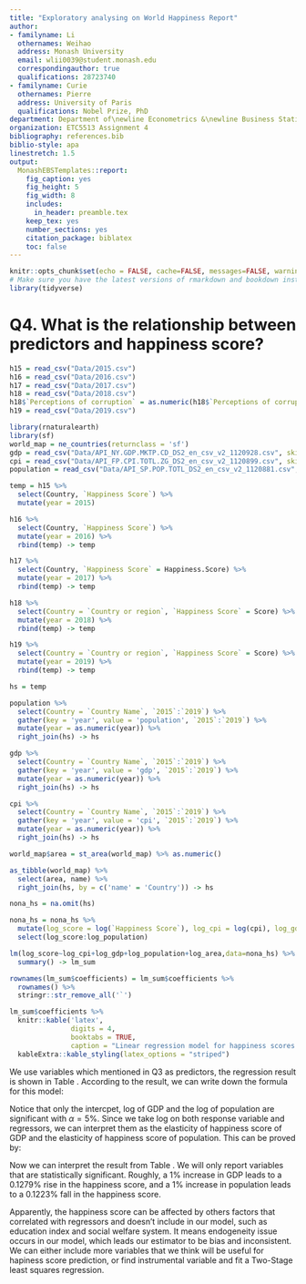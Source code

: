 ```yaml
---
title: "Exploratory analysing on World Happiness Report"
author:
- familyname: Li
  othernames: Weihao
  address: Monash University
  email: wlii0039@student.monash.edu
  correspondingauthor: true
  qualifications: 28723740
- familyname: Curie
  othernames: Pierre
  address: University of Paris
  qualifications: Nobel Prize, PhD
department: Department of\newline Econometrics &\newline Business Statistics
organization: ETC5513 Assignment 4
bibliography: references.bib
biblio-style: apa
linestretch: 1.5
output:
  MonashEBSTemplates::report:
    fig_caption: yes
    fig_height: 5
    fig_width: 8
    includes:
      in_header: preamble.tex
    keep_tex: yes
    number_sections: yes
    citation_package: biblatex
    toc: false
---
```


```r
knitr::opts_chunk$set(echo = FALSE, cache=FALSE, messages=FALSE, warning=FALSE)
# Make sure you have the latest versions of rmarkdown and bookdown installed
library(tidyverse)

```


# Q4. What is the relationship between predictors and happiness score?

```r
h15 = read_csv("Data/2015.csv")
h16 = read_csv("Data/2016.csv")
h17 = read_csv("Data/2017.csv")
h18 = read_csv("Data/2018.csv")
h18$`Perceptions of corruption` = as.numeric(h18$`Perceptions of corruption`)
h19 = read_csv("Data/2019.csv")
```

<!--

```r
mod15 = lm(as.formula(paste('`', 
                            colnames(h15)[4], "`~`",
                            paste(colnames(h15)[c(6, 7, 8, 9, 10, 11, 12)], collapse = "`+`"),
                            '`',
        sep = ""
    )), data = h15)
```

```r
c_table = summary(mod15)

rownames(c_table$coefficients) = c_table$coefficients %>%
  rownames() %>%
  stringr::str_remove_all('`')

c_table$coefficients %>%
  knitr::kable('latex', 
               digits = 4, 
               booktabs = TRUE,
               caption = "Linear regression model for happiness scores in 2015. The $R^2$ of this model is 1. In the dataset, these factors are standardized.") %>%
  kableExtra::kable_styling(latex_options = "striped")
```


To explore the relationship between hapiness score and factors including economy, family, health, freedom, trust and generosity, a linear regression model for the 2015 data was developed. Results of this model is shown in Table \ref{tab:mod2015}. From the result, we can conclude the estimated closed form of hapiness score:

\begin{align*}
\text{Hapiness score} = & \text{ GDP per Capita } + \text{ Family } + \text{ Life expectancy }+ \text{ Freedom } +   \\ 
&  \text{ Government Corruption } + \text{ Generosity } + \text{Dystopia Residual }
\end{align*}

There is strong evidence that the happiness score is and only is a simple average of these factors. Therefore, the relationship between happiness score and these factors is no longer interesting to us.

This situation also happens in 2016 and 2017 data. Besides, for 2018 and 2019 data, the organization provides another set of variables which are also highly correlated with the happiness score, but we have no method to understand what those values represent since they have been transformed in an unknown manner.

Instead of using the factors in the given dataset, we join other datasets to analysis the happiness score, including GDP, CPI, population and area by country. GDP, CPI and population data is downloaded from The World Bank. And area of each country is computed using the simple feature polygons provided in package `rnaturalearth`.

-->

```r
library(rnaturalearth)
library(sf)
world_map = ne_countries(returnclass = 'sf')
gdp = read_csv("Data/API_NY.GDP.MKTP.CD_DS2_en_csv_v2_1120928.csv", skip = 4)
cpi = read_csv("Data/API_FP.CPI.TOTL.ZG_DS2_en_csv_v2_1120899.csv", skip = 4)
population = read_csv("Data/API_SP.POP.TOTL_DS2_en_csv_v2_1120881.csv", skip = 4)
```

```r
temp = h15 %>%
  select(Country, `Happiness Score`) %>%
  mutate(year = 2015)

h16 %>%
  select(Country, `Happiness Score`) %>%
  mutate(year = 2016) %>%
  rbind(temp) -> temp

h17 %>%
  select(Country, `Happiness Score` = Happiness.Score) %>%
  mutate(year = 2017) %>%
  rbind(temp) -> temp

h18 %>%
  select(Country = `Country or region`, `Happiness Score` = Score) %>%
  mutate(year = 2018) %>%
  rbind(temp) -> temp

h19 %>%
  select(Country = `Country or region`, `Happiness Score` = Score) %>%
  mutate(year = 2019) %>%
  rbind(temp) -> temp
```

```r
hs = temp
```

```r
population %>%
  select(Country = `Country Name`, `2015`:`2019`) %>%
  gather(key = 'year', value = 'population', `2015`:`2019`) %>%
  mutate(year = as.numeric(year)) %>%
  right_join(hs) -> hs

gdp %>%
  select(Country = `Country Name`, `2015`:`2019`) %>%
  gather(key = 'year', value = 'gdp', `2015`:`2019`) %>%
  mutate(year = as.numeric(year)) %>%
  right_join(hs) -> hs

cpi %>%
  select(Country = `Country Name`, `2015`:`2019`) %>%
  gather(key = 'year', value = 'cpi', `2015`:`2019`) %>%
  mutate(year = as.numeric(year)) %>%
  right_join(hs) -> hs
```

```r
world_map$area = st_area(world_map) %>% as.numeric()

as_tibble(world_map) %>%
  select(area, name) %>%
  right_join(hs, by = c('name' = 'Country')) -> hs

```

```r
nona_hs = na.omit(hs)

nona_hs = nona_hs %>%
  mutate(log_score = log(`Happiness Score`), log_cpi = log(cpi), log_gdp = log(gdp), log_area = log(area), log_population = log(population)) %>%
  select(log_score:log_population)

lm(log_score~log_cpi+log_gdp+log_population+log_area,data=nona_hs) %>%
  summary() -> lm_sum

```


```r

rownames(lm_sum$coefficients) = lm_sum$coefficients %>%
  rownames() %>%
  stringr::str_remove_all('`')

lm_sum$coefficients %>%
  knitr::kable('latex', 
               digits = 4, 
               booktabs = TRUE,
               caption = "Linear regression model for happiness scores. The $R^2$ of this model is 0.7288.") %>%
  kableExtra::kable_styling(latex_options = "striped")
```

We use variables which mentioned in Q3 as predictors, the regression result is shown in Table \ref{tab:lmcoeff}. According to the result, we can write down the formula for this model:

\begin{align*}
\text{log(Happiness Score)} = & \ 0.3208 + 0.0025\text{ log(CPI)} + 0.1279 \text{ log(GDP)} \\
&- 0.1223 \text{ log(Population)} + 0.0057 \text{ log(Area)}
\end{align*}

Notice that only the intercpet, log of GDP and the log of population are significant with $\alpha = 5$%. Since we take log on both response variable and regressors, we can interpret them as the elasticity of happiness score of GDP and the elasticity of happiness score of population. This can be proved by:

\begin{align}
\frac{\partial \text{log(Happiness Score)}}{\partial \text{log(GDP)}} &= 0.1279\\
\intertext{From (1) we can say, when other variables remain constant }\nonumber \\
\Delta \text{ log(Happiness Score)} &= 0.1279 \Delta \text{ log(GDP)}\\
\intertext{By using the linear approximation of log function, we can know}\nonumber\\
log(x_0 + \Delta x) - log(x_0) &\approx log(x_0) + log'(x_0)\Delta x - log(x_0)\\
&=  \frac{\Delta x}{x_0} = \text{percentage change in x}\nonumber\\
\intertext{Therefore}\nonumber\\
\frac{\Delta \text{ log(Happiness Score)}}{\Delta \text{ log(GDP)}} &\approx \frac{\Delta \text{ Happiness Score}}{\Delta \text{ GDP} }\frac{\text{GDP}}{\text{Happiness Score}}\\
&=\frac{\% \Delta \text{ Happiness Score}}{\% \Delta \text{ GDP}} \nonumber\\
&= 0.1279\nonumber
\end{align}

Now we can interpret the result from Table \ref{tab:lmcoeff}. We will only report variables that are statistically significant. Roughly, a 1% increase in GDP leads to a 0.1279% rise in the happiness score, and a 1% increase in population leads to a 0.1223% fall in the happiness score.


Apparently, the happiness score can be affected by others factors that correlated with regressors and doesn't include in our model, such as education index and social welfare system. It means endogeneity issue occurs in our model, which leads our estimator to be bias and inconsistent. We can either include more variables that we think will be useful for hapiness score prediction, or find instrumental variable and fit a Two-Stage least squares regression.



